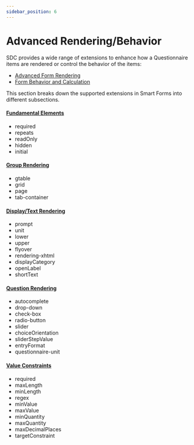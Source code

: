 ```yaml
---
sidebar_position: 6
---
```


# Advanced Rendering/Behavior

SDC provides a wide range of extensions to enhance how a Questionnaire items are rendered or control the behavior of the items:

- [Advanced Form Rendering](https://hl7.org/fhir/uv/sdc/rendering.html)
- [Form Behavior and Calculation](https://hl7.org/fhir/uv/sdc/behavior.html)

This section breaks down the supported extensions in Smart Forms into different subsections.

#### [Fundamental Elements](/docs/sdc/advanced/fundamental)

- required
- repeats
- readOnly
- hidden
- initial

#### [Group Rendering](/docs/sdc/advanced/group)

- gtable
- grid
- page
- tab-container

#### [Display/Text Rendering](/docs/sdc/advanced/display)

- prompt
- unit
- lower
- upper
- flyover
- rendering-xhtml
- displayCategory
- openLabel
- shortText

#### [Question Rendering](/docs/sdc/advanced/question)

- autocomplete
- drop-down
- check-box
- radio-button
- slider
- choiceOrientation
- sliderStepValue
- entryFormat
- questionnaire-unit

#### [Value Constraints](/docs/sdc/advanced/constraint)

- required
- maxLength
- minLength
- regex
- minValue
- maxValue
- minQuantity
- maxQuantity
- maxDecimalPlaces
- targetConstraint
